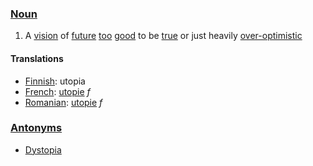 === [[Noun]] ===

#A [[vision]] of [[future]] [[too]] [[good]] to be [[true]] or just heavily [[over-optimistic]]

==== Translations ====

*[[Finnish]]: utopia
*[[French]]: [[utopie]] ''f''
*[[Romanian]]: [[utopie]] ''f''
===[[Antonym]]s===
*[[Dystopia]]